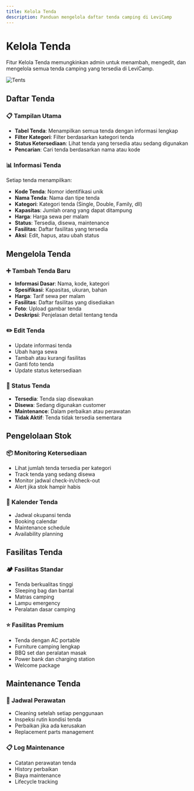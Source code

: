 ```yaml
---
title: Kelola Tenda
description: Panduan mengelola daftar tenda camping di LeviCamp
---
```


# Kelola Tenda

Fitur Kelola Tenda memungkinkan admin untuk menambah, mengedit, dan mengelola semua tenda camping yang tersedia di LeviCamp.

![Tents](/admin-dashboard/tents.jpg)

## Daftar Tenda

### 📋 Tampilan Utama
- **Tabel Tenda**: Menampilkan semua tenda dengan informasi lengkap
- **Filter Kategori**: Filter berdasarkan kategori tenda
- **Status Ketersediaan**: Lihat tenda yang tersedia atau sedang digunakan
- **Pencarian**: Cari tenda berdasarkan nama atau kode

### 📊 Informasi Tenda
Setiap tenda menampilkan:
- **Kode Tenda**: Nomor identifikasi unik
- **Nama Tenda**: Nama dan tipe tenda
- **Kategori**: Kategori tenda (Single, Double, Family, dll)
- **Kapasitas**: Jumlah orang yang dapat ditampung
- **Harga**: Harga sewa per malam
- **Status**: Tersedia, disewa, maintenance
- **Fasilitas**: Daftar fasilitas yang tersedia
- **Aksi**: Edit, hapus, atau ubah status

## Mengelola Tenda

### ➕ Tambah Tenda Baru
- **Informasi Dasar**: Nama, kode, kategori
- **Spesifikasi**: Kapasitas, ukuran, bahan
- **Harga**: Tarif sewa per malam
- **Fasilitas**: Daftar fasilitas yang disediakan
- **Foto**: Upload gambar tenda
- **Deskripsi**: Penjelasan detail tentang tenda

### ✏️ Edit Tenda
- Update informasi tenda
- Ubah harga sewa
- Tambah atau kurangi fasilitas
- Ganti foto tenda
- Update status ketersediaan

### 🔧 Status Tenda
- **Tersedia**: Tenda siap disewakan
- **Disewa**: Sedang digunakan customer
- **Maintenance**: Dalam perbaikan atau perawatan
- **Tidak Aktif**: Tenda tidak tersedia sementara

## Pengelolaan Stok

### 📦 Monitoring Ketersediaan
- Lihat jumlah tenda tersedia per kategori
- Track tenda yang sedang disewa
- Monitor jadwal check-in/check-out
- Alert jika stok hampir habis

### 📅 Kalender Tenda
- Jadwal okupansi tenda
- Booking calendar
- Maintenance schedule
- Availability planning

## Fasilitas Tenda

### 🏕️ Fasilitas Standar
- Tenda berkualitas tinggi
- Sleeping bag dan bantal
- Matras camping
- Lampu emergency
- Peralatan dasar camping

### ⭐ Fasilitas Premium
- Tenda dengan AC portable
- Furniture camping lengkap
- BBQ set dan peralatan masak
- Power bank dan charging station
- Welcome package

## Maintenance Tenda

### 🧹 Jadwal Perawatan
- Cleaning setelah setiap penggunaan
- Inspeksi rutin kondisi tenda
- Perbaikan jika ada kerusakan
- Replacement parts management

### 📋 Log Maintenance
- Catatan perawatan tenda
- History perbaikan
- Biaya maintenance
- Lifecycle tracking
